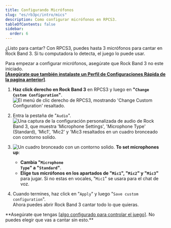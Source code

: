 ```yaml
---
title: Configurando Micrófonos
slug: "es/rb3pc/intro/mics"
description: Como configurar micrófonos en RPCS3.
tableOfContents: false
sidebar:
  order: 6
---
```


¿Listo para cantar? Con RPCS3, puedes hasta 3 micrófonos para cantar en Rock Band 3. Si tu computadora lo detecta, el juego lo puede usar.

Para empezar a configurar micrófonos, asegúrate que Rock Band 3 no este iniciado.  
**<a href="https://rb3pc.milohax.org/gs_quick_config_es" target="_blank" rel="noopener noreferrer">[Asegúrate que también instalaste un Perfil de Configuraciones Rápida de la pagina anterior]</a>**.  
<Steps>
1. **Haz click derecho en Rock Band 3** en RPCS3 y luego en **<span title="Cambiar configuración personalizada">"<code>Change Custom Configuration</code>"</span>**.  
		<Image src={rpcs3customconfigchange} alt="El menú de clic derecho de RPCS3, mostrando 'Change Custom Configuration' resaltado." />

2. Entra la pestaña de "`Audio`".  
		<Image src={audiom} alt="Una captura de la configuración personalizada de audio de Rock Band 3, que muestra 'Microphone Settings', 'Microphone Type' (Standard), 'Mic1', 'Mic2' y 'Mic3 resaltados en un cuadro bronceado con contorno solido." />

3. ![Un cuadro bronceado con un contorno solido.](/milohaxguides/assets/config/smalltan.png "Cuadro bronceado") **To set microphones up**: 
	* **Cambia <span title="Tipo de micrófono">"<code>Microphone Type</code>"</span> a "`Standard`"**.
	* **Elige tus micrófonos en los apartados de "`Mic1`", "`Mic2`" y "`Mic3`"** para jugar. Si no estas en vocales, "`Mic1`" se usara para el chat de voz.
	<div></div>

4. Cuando termines, haz click en <span title="Applicar">"<code>Apply</code>"</span> y luego <span title="Guardar configuración personalizada">"<code>Save custom configuration</code>"</span>.  
Ahora puedes abrir Rock Band 3 cantar todo lo que quieras.
</Steps>
<Aside type="danger">**Asegúrate que tengas <a href="https://rb3pc.milohax.org/ctrls#gamepads" target="_blank" rel="noopener noreferrer">[algo configurado para controlar el juego]</a>. No puedes elegir que vas a cantar sin esto.**</Aside>